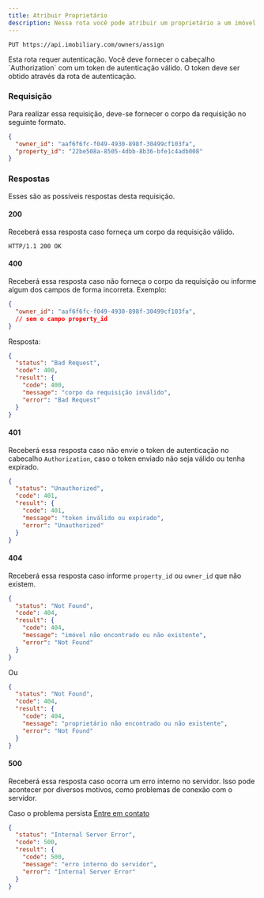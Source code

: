 ```yaml
---
title: Atribuir Proprietário
description: Nessa rota você pode atribuir um proprietário a um imóvel.
---
```


```http
PUT https://api.imobiliary.com/owners/assign
```

<Note title="Nota" type="warning">
  Esta rota requer autenticação. Você deve fornecer o cabeçalho `Authorization` com um token de autenticação válido.
  O token deve ser obtido através da rota de autenticação.
</Note>

### Requisição
Para realizar essa requisição, deve-se fornecer o corpo da
requisição no seguinte formato.

```json
{
  "owner_id": "aaf6f6fc-f049-4930-898f-30499cf103fa",
  "property_id": "22be508a-8505-4dbb-8b36-bfe1c4adb008"
}
```

### Respostas
Esses são as possíveis respostas desta requisição.

#### 200
Receberá essa resposta caso forneça um corpo da requisição válido.

```http
HTTP/1.1 200 OK
```

#### 400
Receberá essa resposta caso não forneça o corpo da requisição ou informe
algum dos campos de forma incorreta. Exemplo:

```json
{
  "owner_id": "aaf6f6fc-f049-4930-898f-30499cf103fa",
  // sem o campo property_id
}
```

Resposta:

```json
{
  "status": "Bad Request",
  "code": 400,
  "result": {
    "code": 400,
    "message": "corpo da requisição inválido",
    "error": "Bad Request"
  }
}
```

#### 401
Receberá essa resposta caso não envie o token de autenticação no cabecalho `Authorization`,
caso o token enviado não seja válido ou tenha expirado.

```json
{
  "status": "Unauthorized",
  "code": 401,
  "result": {
    "code": 401,
    "message": "token inválido ou expirado",
    "error": "Unauthorized"
  }
}
```

#### 404
Receberá essa resposta caso informe `property_id` ou `owner_id`
que não existem.

```json
{
  "status": "Not Found",
  "code": 404,
  "result": {
    "code": 404,
    "message": "imóvel não encontrado ou não existente",
    "error": "Not Found"
  }
}
```

Ou

```json
{
  "status": "Not Found",
  "code": 404,
  "result": {
    "code": 404,
    "message": "proprietário não encontrado ou não existente",
    "error": "Not Found"
  }
}
```

#### 500
Receberá essa resposta caso ocorra um erro interno no servidor.
Isso pode acontecer por diversos motivos, como problemas de conexão com o servidor.

Caso o problema persista [Entre em contato](https://docs.imobiliary.com/contato)
```json
{
  "status": "Internal Server Error",
  "code": 500,
  "result": {
    "code": 500,
    "message": "erro interno do servidor",
    "error": "Internal Server Error"
  }
}
```
